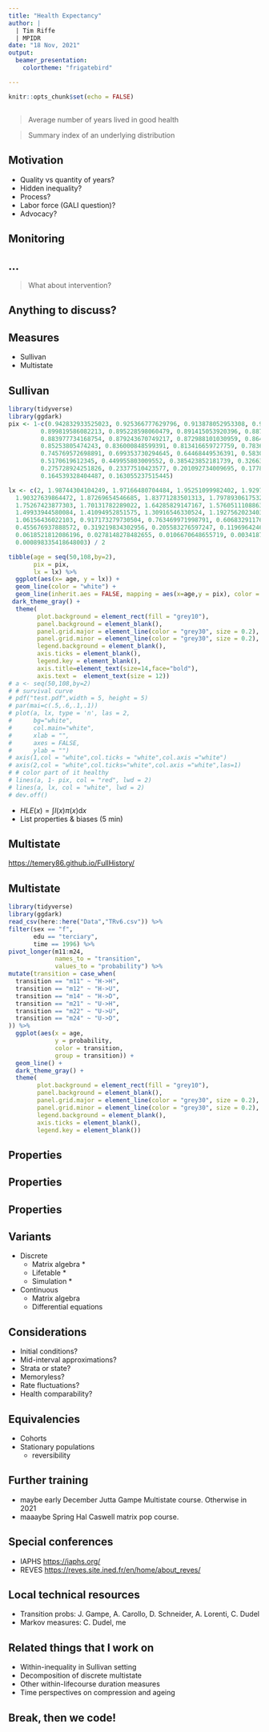 ```yaml
---
title: "Health Expectancy"
author: |
  | Tim Riffe
  | MPIDR
date: "18 Nov, 2021"
output: 
  beamer_presentation:
    colortheme: "frigatebird"

---
```


```r
knitr::opts_chunk$set(echo = FALSE)
```

## 

\Large
> Average number of years lived in good health

\pause

> Summary index of an underlying distribution

## Motivation

- Quality vs quantity of years?
- Hidden inequality?
- Process?
- Labor force (GALI question)?
- Advocacy?

## Monitoring

\begin{center}
\includegraphics[width=11cm]{Healthy-life-years-at-birth_04_04_20.png}
\end{center}

## ...

\Large
> What about intervention?

<!-- ## Intervention? -->

<!-- Campell's Law -->

<!-- > “The more any quantitative social indicator is used for social decision-making, the more subject it will be to corruption pressures and the more apt it will be to distort and corrupt the social processes it is intended to monitor” -->

<!-- \footnotesize -->
<!-- Campbell, D. T. (1979). Assessing the impact of planned social change. Evaluation and program planning, 2(1), 67-90. -->

<!-- \pause -->
<!-- Goodhart's Law -->

<!-- > “Any observed statistical regularity will tend to collapse once pressure is placed upon it for control purposes.” -->

<!-- \footnotesize -->
<!-- Goodhart, Charles (1975). "Problems of Monetary Management: The U.K. Experience". Papers in Monetary Economics. 1. Sydney: Reserve Bank of Australia. -->

## Anything to discuss?

## Measures

- Sullivan
- Multistate

## Sullivan 

```r
library(tidyverse)
library(ggdark)
pix <- 1-c(0.942832933525023, 0.925366777629796, 0.913878052953308, 0.905779576715131, 
         0.899819586082213, 0.895228598060479, 0.891415053920396, 0.887843431788832, 
         0.883977734168754, 0.879243670749217, 0.872988101030959, 0.864422353013589, 
         0.85253805474243, 0.836000848599391, 0.813416659727759, 0.783638907018477, 
         0.745769572698891, 0.699353730294645, 0.64468449536391, 0.583095062238541, 
         0.5170619612345, 0.449955803009552, 0.385423852181739, 0.326631969263549, 
         0.275728924251826, 0.23377510423577, 0.201092734009695, 0.17782145726523, 
         0.164539328404487, 0.163055237515445)

lx <- c(2, 1.98744304104249, 1.97166480704484, 1.95251099982402, 1.92979047491913, 
  1.90327639864472, 1.87269654546685, 1.83771283501313, 1.7978930617532, 
  1.75267423877303, 1.70131782289022, 1.64285829147167, 1.57605111088635, 
  1.49933944580084, 1.41094952851575, 1.30916546330524, 1.19275620234035, 
  1.06156436022103, 0.917173279730504, 0.763469971998791, 0.606832911763207, 
  0.455676937888572, 0.319219834302956, 0.205583276597247, 0.119696424658899, 
  0.0618521812086196, 0.0278148278482655, 0.0106670648655719, 0.00341876365030296, 
  0.000898335418648003) / 2

tibble(age = seq(50,108,by=2),
       pix = pix,
       lx = lx) %>% 
  ggplot(aes(x= age, y = lx)) +
  geom_line(color = "white") +
  geom_line(inherit.aes = FALSE, mapping = aes(x=age,y = pix), color = "red") +
 dark_theme_gray() + 
  theme(
        plot.background = element_rect(fill = "grey10"),
        panel.background = element_blank(),
        panel.grid.major = element_line(color = "grey30", size = 0.2),
        panel.grid.minor = element_line(color = "grey30", size = 0.2),
        legend.background = element_blank(),
        axis.ticks = element_blank(),
        legend.key = element_blank(),
        axis.title=element_text(size=14,face="bold"),
        axis.text =  element_text(size = 12))
# a <- seq(50,108,by=2)
# # survival curve
# pdf("test.pdf",width = 5, height = 5)
# par(mai=c(.5,.6,.1,.1))
# plot(a, lx, type = 'n', las = 2,
#      bg="white",
#      col.main="white",
#      xlab = "",
#      axes = FALSE,
#      ylab = "")
# axis(1,col = "white",col.ticks = "white",col.axis ="white")
# axis(2,col = "white",col.ticks="white",col.axis ="white",las=1)
# # color part of it healthy
# lines(a, 1- pix, col = "red", lwd = 2)
# lines(a, lx, col = "white", lwd = 2)
# dev.off()
```

<!-- \begin{center} -->
<!-- \includegraphics[scale=.7]{test.pdf} -->
<!-- \end{center} -->

- $HLE(x) = \int l(x)\pi(x) \mathrm{d}x$
- List properties \& biases (5 min)

## Multistate

<https://temery86.github.io/FullHistory/>

\begin{center}
\includegraphics[width=11cm]{multistate_animation.png}
\end{center}

## Multistate

```r
library(tidyverse)
library(ggdark)
read_csv(here::here("Data","TRv6.csv")) %>% 
filter(sex == "f",
       edu == "terciary",
       time == 1996) %>% 
pivot_longer(m11:m24, 
             names_to = "transition", 
             values_to = "probability") %>% 
mutate(transition = case_when(
  transition == "m11" ~ "H->H",
  transition == "m12" ~ "H->U",
  transition == "m14" ~ "H->D",
  transition == "m21" ~ "U->H",
  transition == "m22" ~ "U->U",
  transition == "m24" ~ "U->D",
)) %>% 
  ggplot(aes(x = age,
             y = probability,
             color = transition, 
             group = transition)) +
  geom_line() +
  dark_theme_gray() + 
  theme(
        plot.background = element_rect(fill = "grey10"),
        panel.background = element_blank(),
        panel.grid.major = element_line(color = "grey30", size = 0.2),
        panel.grid.minor = element_line(color = "grey30", size = 0.2),
        legend.background = element_blank(),
        axis.ticks = element_blank(),
        legend.key = element_blank())

```


## Properties

\begin{center}
\includegraphics[width=11cm]{chuttersnap-gts_Eh4g1lk-unsplash.jpg}
\end{center}

## Properties

\begin{center}
\includegraphics[width=11cm]{josh-withers-3mY4U7FIevc-unsplash.jpg}
\end{center}

## Properties

\begin{center}
\includegraphics[width=11cm]{nii-sx7kn7GNf6E-unsplash.jpg}
\end{center}

## Variants

- Discrete
  - Matrix algebra *
  - Lifetable *
  - Simulation *
- Continuous
  - Matrix algebra
  - Differential equations
  
## Considerations

- Initial conditions?
- Mid-interval approximations?
- Strata or state?
- Memoryless?
- Rate fluctuations?
- Health comparability?
  
## Equivalencies

- Cohorts
- Stationary populations
  - reversibility
  
## Further training

- maybe early December Jutta Gampe Multistate course. Otherwise in 2021
- maaaybe Spring Hal Caswell matrix pop course. 

## Special conferences

- IAPHS <https://iaphs.org/>
- REVES <https://reves.site.ined.fr/en/home/about_reves/>

## Local technical resources

- Transition probs: J. Gampe, A. Carollo, D. Schneider, A. Lorenti, C. Dudel
- Markov measures: C. Dudel, me

## Related things that I work on

- Within-inequality in Sullivan setting
- Decomposition of discrete multistate
- Other within-lifecourse duration measures
- Time perspectives on compression and ageing

## Break, then we code!

\begin{center}
\includegraphics[width=9cm]{is_it_worth_the_time.png}
\end{center}
